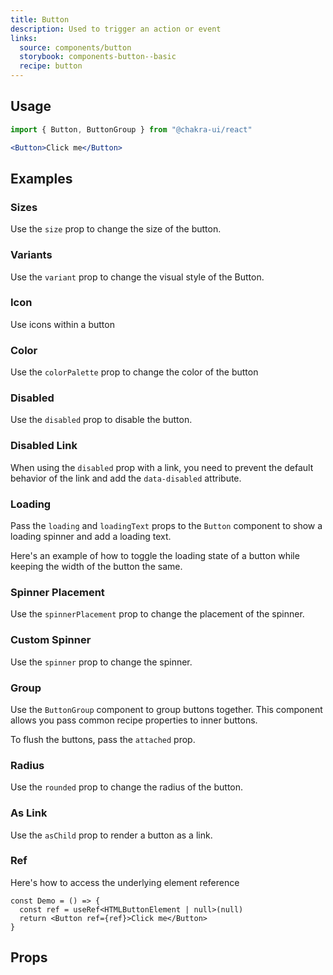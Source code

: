 ```yaml
---
title: Button
description: Used to trigger an action or event
links:
  source: components/button
  storybook: components-button--basic
  recipe: button
---
```


<ExampleTabs name="button-basic" />

## Usage

```jsx
import { Button, ButtonGroup } from "@chakra-ui/react"
```

```jsx
<Button>Click me</Button>
```

## Examples

### Sizes

Use the `size` prop to change the size of the button.

<ExampleTabs name="button-with-sizes" />

### Variants

Use the `variant` prop to change the visual style of the Button.

<ExampleTabs name="button-with-variants" />

### Icon

Use icons within a button

<ExampleTabs name="button-with-icons" />

### Color

Use the `colorPalette` prop to change the color of the button

<ExampleTabs name="button-with-colors" />

### Disabled

Use the `disabled` prop to disable the button.

<ExampleTabs name="button-with-disabled" />

### Disabled Link

When using the `disabled` prop with a link, you need to prevent the default
behavior of the link and add the `data-disabled` attribute.

<ExampleTabs name="button-with-disabled-link" />

### Loading

Pass the `loading` and `loadingText` props to the `Button` component to show a
loading spinner and add a loading text.

<ExampleTabs name="button-with-loading" />

Here's an example of how to toggle the loading state of a button while keeping
the width of the button the same.

<ExampleTabs name="button-with-loading-toggle" />

### Spinner Placement

Use the `spinnerPlacement` prop to change the placement of the spinner.

<ExampleTabs name="button-with-spinner-placement" />

### Custom Spinner

Use the `spinner` prop to change the spinner.

<ExampleTabs name="button-with-custom-spinner" />

### Group

Use the `ButtonGroup` component to group buttons together. This component allows
you pass common recipe properties to inner buttons.

<ExampleTabs name="button-with-group" />

To flush the buttons, pass the `attached` prop.

<ExampleTabs name="button-with-group-flushed" />

### Radius

Use the `rounded` prop to change the radius of the button.

<ExampleTabs name="button-with-radius" />

### As Link

Use the `asChild` prop to render a button as a link.

<ExampleTabs name="button-as-link" />

### Ref

Here's how to access the underlying element reference

```tsx
const Demo = () => {
  const ref = useRef<HTMLButtonElement | null>(null)
  return <Button ref={ref}>Click me</Button>
}
```

## Props

<PropTable component="Button" part="Button" />
